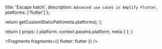 
  title: 'Escape hatch',
  description: `Advanced use cases in Amplify Flutter`,
  platforms: ['flutter']
};

  return getCustomStaticPath(meta.platforms);
};

  return {
    props: {
      platform: context.params.platform,
      meta
    }
  };
}


<Fragments fragments={{ flutter: flutter }} />
